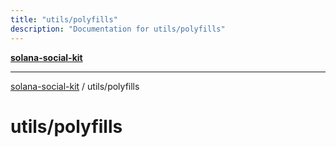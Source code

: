 ```yaml
---
title: "utils/polyfills"
description: "Documentation for utils/polyfills"
---
```


[**solana-social-kit**](../../README.mdx)

***

[solana-social-kit](../../README.mdx) / utils/polyfills

# utils/polyfills
